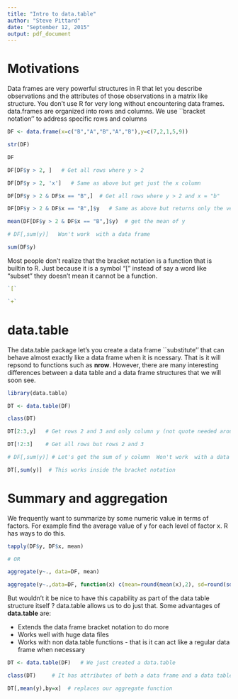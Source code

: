 ```yaml
---
title: "Intro to data.table"
author: "Steve Pittard"
date: "September 12, 2015"
output: pdf_document
---
```


# Motivations

Data frames are very powerful structures in R that let you describe observations and the attributes
of those observations in a matrix like structure. You don't use R for very long without encountering data frames. data.frames are organized into rows and columns. We use ``bracket notation'' to address specific rows and columns

```r
DF <- data.frame(x=c("B","A","B","A","B"),y=c(7,2,1,5,9))

str(DF)

DF 

DF[DF$y > 2, ]   # Get all rows where y > 2

DF[DF$y > 2, 'x']   # Same as above but get just the x column

DF[DF$y > 2 & DF$x == "B",]  # Get all rows where y > 2 and x = "b"

DF[DF$y > 2 & DF$x == "B",]$y   # Same as above but returns only the vector y

mean(DF[DF$y > 2 & DF$x == "B",]$y)  # get the mean of y 

# DF[,sum(y)]   Won't work  with a data frame

sum(DF$y)

```

Most people don't realize that the bracket notation is a function that is builtin to R. Just because it is a symbol "[" instead of say a word like "subset" they doesn't mean it cannot be a function.

```r
`[`

`+`
```


# data.table
The data.table package let's you create a data frame ``substitute'' that can behave almost exactly like a data frame when it is ncessary. That is it will repsond to functions such as **nrow**. However, there are many interesting differences between a data table and a data frame structures that we will soon see. 
```r
library(data.table)

DT <- data.table(DF)

class(DT)

DT[2:3,y]   # Get rows 2 and 3 and only column y (not quote needed around y)

DT[!2:3]    # Get all rows but rows 2 and 3

# DF[,sum(y)] # Let's get the sum of y column  Won't work  with a data frame

DT[,sum(y)]  # This works inside the bracket notation

```

# Summary and aggregation

We frequently want to summarize by some numeric value in terms of factors.  For example find the average value of y for each level of factor x. R has ways to do this. 

```r
tapply(DF$y, DF$x, mean)

# OR

aggregate(y~., data=DF, mean)

aggregate(y~.,data=DF, function(x) c(mean=round(mean(x),2), sd=round(sd(x),1)) )
```

But wouldn't it be nice to have this capability as part of the data table structure itself ? data.table allows us to do just that. Some advantages of **data.table** are:

* Extends the data frame bracket notation to do more
* Works well with huge data files
* Works with non data.table functions - that is it can act like a regular data frame when necessary


```r
DT <- data.table(DF)   # We just created a data.table 

class(DT)     # It has attributes of both a data frame and a data table

DT[,mean(y),by=x]  # replaces our aggregate function
```